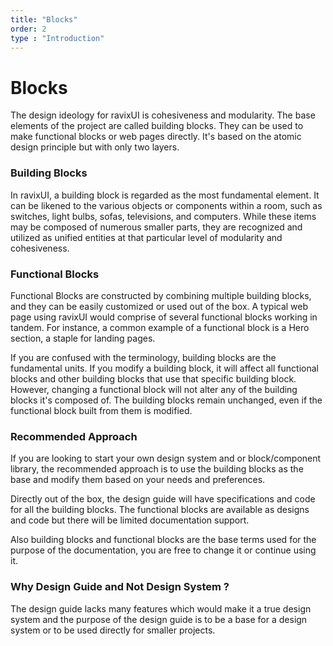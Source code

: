 ```yaml
---
title: "Blocks"
order: 2
type : "Introduction"
---
```


# Blocks

The design ideology for ravixUI is cohesiveness and modularity. The base elements of the project are called building blocks. They can be used to make functional blocks or web pages directly. It's based on the atomic design principle but with only two layers.

### Building Blocks

In ravixUI, a building block is regarded as the most fundamental element. It can be likened to the various objects or components within a room, such as switches, light bulbs, sofas, televisions, and computers. While these items may be composed of numerous smaller parts, they are recognized and utilized as unified entities at that particular level of modularity and cohesiveness.

### Functional Blocks

Functional Blocks are constructed by combining multiple building blocks, and they can be easily customized or used out of the box. A typical web page using ravixUI would comprise of several functional blocks working in tandem. For instance, a common example of a functional block is a Hero section, a staple for landing pages.

If you are confused with the terminology, building blocks are the fundamental units. If you modify a building block, it will affect all functional blocks and other building blocks that use that specific building block. However, changing a functional block will not alter any of the building blocks it's composed of. The building blocks remain unchanged, even if the functional block built from them is modified.

### Recommended Approach

If you are looking to start your own design system and or block/component library, the recommended approach is to use the building blocks as the base and modify them based on your needs and preferences.

Directly out of the box, the design guide will have specifications and code for all the building blocks. The functional blocks are available as designs and code but there will be limited documentation support.

Also building blocks and functional blocks are the base terms used for the purpose of the documentation, you are free to change it or continue using it.

### Why Design Guide and Not Design System ?

The design guide lacks many features which would make it a true design system and the purpose of the design guide is to be a base for a design system or to be used directly for smaller projects.
